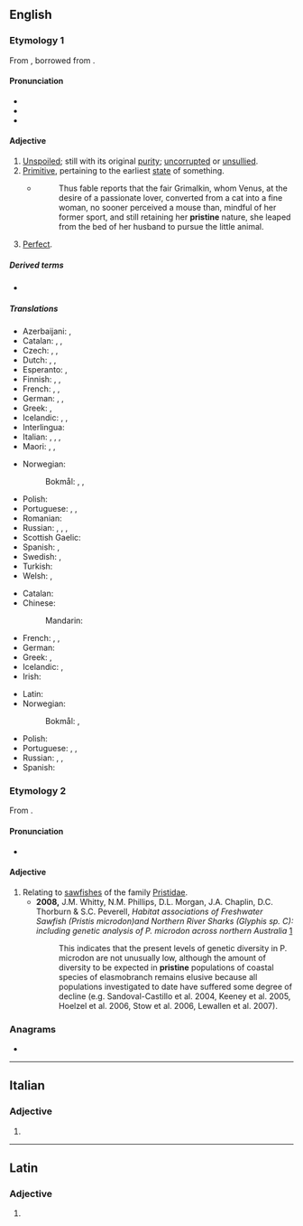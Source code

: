 ==English==

===Etymology 1===
From {{bor|en|frm|pristin}}, borrowed from {{der|en|la|pristinus}}.

====Pronunciation====
* {{IPA|en|/ˈpɹɪstiːn/|/pɹɪsˈtiːn/|/pɹɪsˈtaɪn/}}
* {{audio|en|en-us-pristine.ogg|Audio (US)}}
* {{rhymes|en|iːn|aɪn}}

====Adjective====
{{en-adj}}

# [[unspoiled|Unspoiled]]; still with its original [[purity]]; [[uncorrupted]] or [[unsullied]].
# [[primitive|Primitive]], pertaining to the earliest [[state]] of something.
#* {{RQ:Fielding Tom Jones}}
#*: Thus fable reports that the fair Grimalkin, whom Venus, at the desire of a passionate lover, converted from a cat into a fine woman, no sooner perceived a mouse than, mindful of her former sport, and still retaining her '''pristine''' nature, she leaped from the bed of her husband to pursue the little animal.
# [[perfect|Perfect]].

=====Derived terms=====
* {{l|en|pristinely}}

=====Translations=====
{{trans-top|unspoiled}}
* Azerbaijani: {{t+|az|təmiz}}, {{t+|az|pak}}
* Catalan: {{t+|ca|primitiu}}, {{t+|ca|primer}}, {{t|ca|pristí}}
* Czech: {{t+|cs|čistý|m}}, {{t|cs|nezkažený|m}}, {{t+|cs|panenský|m}}
* Dutch: {{t+|nl|ongerept}}, {{t+|nl|oorspronkelijk}}, {{t+|nl|onaangeroerd}}
* Esperanto: {{t|eo|antaua}}, {{t+|eo|primitiva}}
* Finnish: {{t+|fi|tahraton}}, {{t+|fi|koskematon}}, {{t|fi|turmeltumaton}}
* French: {{t+|fr|virginal}}, {{t+|fr|immaculé}}, {{t+|fr|parfait}}
* German: {{t+|de|unberührt}}, {{t+|de|jungfräulich}}, {{t+|de|makellos}}
* Greek: {{t+|el|αγνός}}, {{t+|el|παρθένος}}
* Icelandic: {{t|is|óspilltur}}, {{t|is|ósnortinn}}, {{t|is|óskemmdur}}
* Interlingua: {{t|ia|pristine}}
* Italian: {{t+|it|incontaminato}}, {{t+|it|pristino}}, {{t+|it|puro}}, {{t|it|intonso}}
* Maori: {{t|mi|tikitū}}, {{t|mi|toitū}}, {{t|mi|urutapu}}
{{trans-mid}}
* Norwegian:
*: Bokmål: {{t+|nb|urørt}}, {{t|nb|ufordervet}}, {{t|nb|jomfruelig}}
* Polish: {{t|pl|dziewiczy, nietknięty}}
* Portuguese: {{t+|pt|virgem}}, {{t|pt|pristino}}, {{t+|pt|imaculado}}
* Romanian: {{t+|ro|virgin}}
* Russian: {{t+|ru|чи́стый}}, {{t+|ru|нетро́нутый}}, {{t+|ru|неиспо́рченный}}, {{t+|ru|де́вственный}} {{qualifier|virginal}}
* Scottish Gaelic: {{t|gd|glan}}
* Spanish: {{t+|es|virgen}}, {{t+|es|prístino}} {{qualifier|deprecated by the RAE}}
* Swedish: {{t|sv|ofördärvad}}, {{t+|sv|ursprunglig}}
* Turkish: {{t+|tr|bakir}}
* Welsh: {{t+|cy|cyntefig}}, {{t+|cy|gwyryfol}}
{{trans-bottom}}

{{trans-top|pertaining to the earliest state of something}}
* Catalan: {{t|ca|pristí}}
* Chinese:
*: Mandarin: {{t+|cmn|原始|tr=yuánshǐ de|alt=原始的|sc=Hani}}
* French: {{t+|fr|primitif}}, {{t+|fr|antique}}, {{t+|fr|d'origine}}
* German: {{t+|de|ursprünglich}}
* Greek: {{t+|el|αρχαίος|m}}, {{t+|el|πρωτόγονος|m}}
* Icelandic: {{t+|is|upprunalegur}}, {{t+|is|upphaflegur}}
* Irish: {{t|ga|cianaosta}}
{{trans-mid}}
* Latin: {{t|la|pristinus}}
* Norwegian:
*: Bokmål: {{t+|nb|opprinnelig}}, {{t|nb|opphavelig}}
* Polish: {{t+|pl|pierwotny}}
* Portuguese: {{t+|pt|prisco}}, {{t+|pt|primitivo}}, {{t+|pt|antigo}}
* Russian: {{t+|ru|изнача́льный}}, {{t+|ru|первонача́льный}}, {{t+|ru|первобы́тный}} {{qualifier|primeval}}
* Spanish: {{t+|es|prístino}}
{{trans-bottom}}

===Etymology 2===
From {{etyl|grc|en}} {{m|grc|πρίστης||a saw, one that saws}}.

====Pronunciation====
* {{rhymes|en|aɪn}}

====Adjective====
{{en-adj}}

# Relating to [[sawfish]]es of the family [[Pristidae]].
#* '''2008,''' J.M. Whitty, N.M. Phillips, D.L. Morgan, J.A. Chaplin, D.C. Thorburn & S.C. Peverell, ''Habitat associations of Freshwater Sawfish (Pristis microdon)and Northern River Sharks (Glyphis sp. C): including genetic analysis of P. microdon across northern Australia'' [https://web.archive.org/web/20120601194551/http://environment.gov.au/coasts/publications/pubs/freshwater-sawfish-northern-river-shark.pdf]
#*: This indicates that the present levels of genetic diversity in P. microdon are not unusually low, although the amount of diversity to be expected in '''pristine''' populations of coastal species of elasmobranch remains elusive because all populations investigated to date have suffered some degree of decline (e.g. Sandoval-Castillo et al. 2004, Keeney et al. 2005, Hoelzel et al. 2006, Stow et al. 2006, Lewallen et al. 2007).

===Anagrams===
* {{anagrams|en|a=eiinprst|Petrinis|spiriten}}

----

==Italian==

===Adjective===
{{head|it|adjective form}}

# {{feminine plural of|it|pristino}}

----

==Latin==

===Adjective===
{{la-adj-form|prīstine}}

# {{inflection of|la|prīstinus||voc|m|s}}